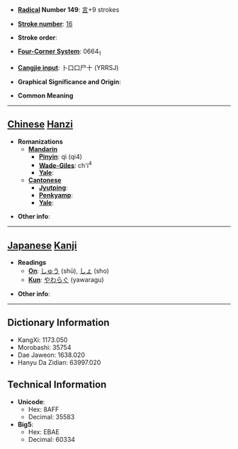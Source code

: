 * '''[[Wiktionary:Chinese radical index| Radical]] Number 149''': [[Wiktionary:Chinese radical index 言|言]]+9 strokes

* '''[[Wiktionary:Chinese total strokes index|Stroke number]]''': [[Wiktionary:Chinese total strokes index 16|16]]

* '''Stroke order''': 

* '''[[Wiktionary:Chinese four corner index|Four-Corner System]]''': 0664<sub>1</sub>

* '''[[Wiktionary:Chinese Cangjie index|Cangjie input]]''': 卜口口尸十 (YRRSJ)

* '''Graphical Significance and Origin''': 

* '''Common Meaning'''

----

== [[Chinese]] [[Hanzi]] ==

* '''Romanizations'''
** '''[[Mandarin]]'''
*** '''[[Pinyin]]''': qì (qi4)
*** '''[[Wade-Giles]]''': ch'i<sup>4</sup>
*** '''[[Yale]]''': 
** '''[[Cantonese]]'''
*** '''[[Jyutping]]''':
*** '''[[Penkyamp]]''': 
*** '''[[Yale]]''': 

* '''Other info''': 

----

== [[Japanese]] [[Kanji]] ==

* '''Readings'''
** '''[[On]]''': [[しゅう]] (shū), [[しょ]] (sho)
** '''[[Kun]]''': [[やわらぐ]] (yawaragu)

* '''Other info''':  

----

== Dictionary Information ==

* KangXi: 1173.050
* Morobashi: 35754
* Dae Jaweon: 1638.020
* Hanyu Da Zidian: 63997.020

== Technical Information ==

* '''Unicode''':
** Hex: 8AFF
** Decimal: 35583
* '''Big5''':
** Hex: EBAE
** Decimal: 60334